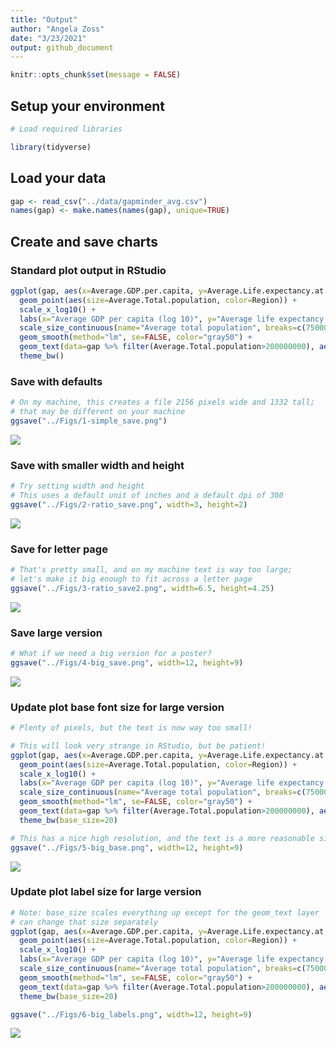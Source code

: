 ```yaml
---
title: "Output"
author: "Angela Zoss"
date: "3/23/2021"
output: github_document
---
```


```r
knitr::opts_chunk$set(message = FALSE)
```

## Setup your environment

```r

# Load required libraries

library(tidyverse)

```

## Load your data

```r

gap <- read_csv("../data/gapminder_avg.csv")
names(gap) <- make.names(names(gap), unique=TRUE)

```

## Create and save charts

### Standard plot output in RStudio

```r

ggplot(gap, aes(x=Average.GDP.per.capita, y=Average.Life.expectancy.at.birth)) +
  geom_point(aes(size=Average.Total.population, color=Region)) +
  scale_x_log10() + 
  labs(x="Average GDP per capita (log 10)", y="Average life expectancy at birth", title="Averages across all years of the traditional Gapminder dataset") +
  scale_size_continuous(name="Average total population", breaks=c(7500000,75000000,750000000),labels=c("7.5 million","75 million","750 million")) +
  geom_smooth(method="lm", se=FALSE, color="gray50") +
  geom_text(data=gap %>% filter(Average.Total.population>200000000), aes(label=Country)) +
  theme_bw()
```

### Save with defaults

```r
# On my machine, this creates a file 2156 pixels wide and 1332 tall; 
# that may be different on your machine
ggsave("../Figs/1-simple_save.png")
```

![](../Figs/1-simple_save.png)

### Save with smaller width and height

```r
# Try setting width and height
# This uses a default unit of inches and a default dpi of 300
ggsave("../Figs/2-ratio_save.png", width=3, height=2)
```

![](../Figs/2-ratio_save.png)

### Save for letter page

```r
# That's pretty small, and on my machine text is way too large; 
# let's make it big enough to fit across a letter page
ggsave("../Figs/3-ratio_save2.png", width=6.5, height=4.25)
```

![](../Figs/3-ratio_save2.png)

### Save large version

```r
# What if we need a big version for a poster?
ggsave("../Figs/4-big_save.png", width=12, height=9)
```

![](../Figs/4-big_save.png)

### Update plot base font size for large version

```r
# Plenty of pixels, but the text is now way too small!

# This will look very strange in RStudio, but be patient!
ggplot(gap, aes(x=Average.GDP.per.capita, y=Average.Life.expectancy.at.birth)) +
  geom_point(aes(size=Average.Total.population, color=Region)) +
  scale_x_log10() + 
  labs(x="Average GDP per capita (log 10)", y="Average life expectancy at birth", title="Averages across all years of the traditional Gapminder dataset") +
  scale_size_continuous(name="Average total population", breaks=c(7500000,75000000,750000000),labels=c("7.5 million","75 million","750 million")) +
  geom_smooth(method="lm", se=FALSE, color="gray50") +
  geom_text(data=gap %>% filter(Average.Total.population>200000000), aes(label=Country)) +
  theme_bw(base_size=20)

# This has a nice high resolution, and the text is a more reasonable size
ggsave("../Figs/5-big_base.png", width=12, height=9)
```

![](../Figs/5-big_base.png)

### Update plot label size for large version

```r
# Note: base_size scales everything up except for the geom_text layer
# can change that size separately
ggplot(gap, aes(x=Average.GDP.per.capita, y=Average.Life.expectancy.at.birth)) +
  geom_point(aes(size=Average.Total.population, color=Region)) +
  scale_x_log10() + 
  labs(x="Average GDP per capita (log 10)", y="Average life expectancy at birth", title="Averages across all years of the traditional Gapminder dataset") +
  scale_size_continuous(name="Average total population", breaks=c(7500000,75000000,750000000),labels=c("7.5 million","75 million","750 million")) +
  geom_smooth(method="lm", se=FALSE, color="gray50") +
  geom_text(data=gap %>% filter(Average.Total.population>200000000), aes(label=Country), size=10) +
  theme_bw(base_size=20)

ggsave("../Figs/6-big_labels.png", width=12, height=9)

```

![](../Figs/6-big_labels.png)